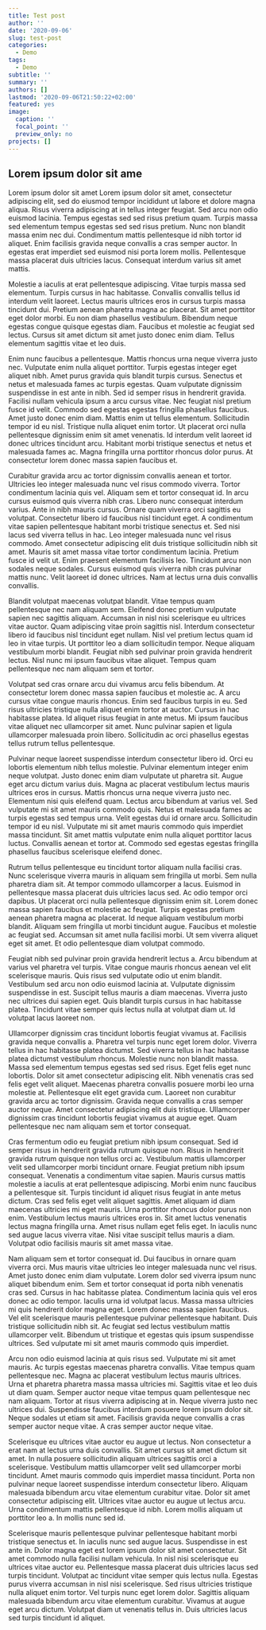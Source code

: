 ```yaml
---
title: Test post
author: ''
date: '2020-09-06'
slug: test-post
categories:
  - Demo
tags:
  - Demo
subtitle: ''
summary: ''
authors: []
lastmod: '2020-09-06T21:50:22+02:00'
featured: yes
image:
  caption: ''
  focal_point: ''
  preview_only: no
projects: []
---
```

## Lorem ipsum dolor sit ame
Lorem ipsum dolor sit amet
Lorem ipsum dolor sit amet, consectetur adipiscing elit, sed do eiusmod tempor incididunt ut labore et dolore magna aliqua. Risus viverra adipiscing at in tellus integer feugiat. Sed arcu non odio euismod lacinia. Tempus egestas sed sed risus pretium quam. Turpis massa sed elementum tempus egestas sed sed risus pretium. Nunc non blandit massa enim nec dui. Condimentum mattis pellentesque id nibh tortor id aliquet. Enim facilisis gravida neque convallis a cras semper auctor. In egestas erat imperdiet sed euismod nisi porta lorem mollis. Pellentesque massa placerat duis ultricies lacus. Consequat interdum varius sit amet mattis.

Molestie a iaculis at erat pellentesque adipiscing. Vitae turpis massa sed elementum. Turpis cursus in hac habitasse. Convallis convallis tellus id interdum velit laoreet. Lectus mauris ultrices eros in cursus turpis massa tincidunt dui. Pretium aenean pharetra magna ac placerat. Sit amet porttitor eget dolor morbi. Eu non diam phasellus vestibulum. Bibendum neque egestas congue quisque egestas diam. Faucibus et molestie ac feugiat sed lectus. Cursus sit amet dictum sit amet justo donec enim diam. Tellus elementum sagittis vitae et leo duis.

Enim nunc faucibus a pellentesque. Mattis rhoncus urna neque viverra justo nec. Vulputate enim nulla aliquet porttitor. Turpis egestas integer eget aliquet nibh. Amet purus gravida quis blandit turpis cursus. Senectus et netus et malesuada fames ac turpis egestas. Quam vulputate dignissim suspendisse in est ante in nibh. Sed id semper risus in hendrerit gravida. Facilisi nullam vehicula ipsum a arcu cursus vitae. Nec feugiat nisl pretium fusce id velit. Commodo sed egestas egestas fringilla phasellus faucibus. Amet justo donec enim diam. Mattis enim ut tellus elementum. Sollicitudin tempor id eu nisl. Tristique nulla aliquet enim tortor. Ut placerat orci nulla pellentesque dignissim enim sit amet venenatis. Id interdum velit laoreet id donec ultrices tincidunt arcu. Habitant morbi tristique senectus et netus et malesuada fames ac. Magna fringilla urna porttitor rhoncus dolor purus. At consectetur lorem donec massa sapien faucibus et.

Curabitur gravida arcu ac tortor dignissim convallis aenean et tortor. Ultricies leo integer malesuada nunc vel risus commodo viverra. Tortor condimentum lacinia quis vel. Aliquam sem et tortor consequat id. In arcu cursus euismod quis viverra nibh cras. Libero nunc consequat interdum varius. Ante in nibh mauris cursus. Ornare quam viverra orci sagittis eu volutpat. Consectetur libero id faucibus nisl tincidunt eget. A condimentum vitae sapien pellentesque habitant morbi tristique senectus et. Sed nisi lacus sed viverra tellus in hac. Leo integer malesuada nunc vel risus commodo. Amet consectetur adipiscing elit duis tristique sollicitudin nibh sit amet. Mauris sit amet massa vitae tortor condimentum lacinia. Pretium fusce id velit ut. Enim praesent elementum facilisis leo. Tincidunt arcu non sodales neque sodales. Cursus euismod quis viverra nibh cras pulvinar mattis nunc. Velit laoreet id donec ultrices. Nam at lectus urna duis convallis convallis.

Blandit volutpat maecenas volutpat blandit. Vitae tempus quam pellentesque nec nam aliquam sem. Eleifend donec pretium vulputate sapien nec sagittis aliquam. Accumsan in nisl nisi scelerisque eu ultrices vitae auctor. Quam adipiscing vitae proin sagittis nisl. Interdum consectetur libero id faucibus nisl tincidunt eget nullam. Nisl vel pretium lectus quam id leo in vitae turpis. Ut porttitor leo a diam sollicitudin tempor. Neque aliquam vestibulum morbi blandit. Feugiat nibh sed pulvinar proin gravida hendrerit lectus. Nisl nunc mi ipsum faucibus vitae aliquet. Tempus quam pellentesque nec nam aliquam sem et tortor.

Volutpat sed cras ornare arcu dui vivamus arcu felis bibendum. At consectetur lorem donec massa sapien faucibus et molestie ac. A arcu cursus vitae congue mauris rhoncus. Enim sed faucibus turpis in eu. Sed risus ultricies tristique nulla aliquet enim tortor at auctor. Cursus in hac habitasse platea. Id aliquet risus feugiat in ante metus. Mi ipsum faucibus vitae aliquet nec ullamcorper sit amet. Nunc pulvinar sapien et ligula ullamcorper malesuada proin libero. Sollicitudin ac orci phasellus egestas tellus rutrum tellus pellentesque.

Pulvinar neque laoreet suspendisse interdum consectetur libero id. Orci eu lobortis elementum nibh tellus molestie. Pulvinar elementum integer enim neque volutpat. Justo donec enim diam vulputate ut pharetra sit. Augue eget arcu dictum varius duis. Magna ac placerat vestibulum lectus mauris ultrices eros in cursus. Mattis rhoncus urna neque viverra justo nec. Elementum nisi quis eleifend quam. Lectus arcu bibendum at varius vel. Sed vulputate mi sit amet mauris commodo quis. Netus et malesuada fames ac turpis egestas sed tempus urna. Velit egestas dui id ornare arcu. Sollicitudin tempor id eu nisl. Vulputate mi sit amet mauris commodo quis imperdiet massa tincidunt. Sit amet mattis vulputate enim nulla aliquet porttitor lacus luctus. Convallis aenean et tortor at. Commodo sed egestas egestas fringilla phasellus faucibus scelerisque eleifend donec.

Rutrum tellus pellentesque eu tincidunt tortor aliquam nulla facilisi cras. Nunc scelerisque viverra mauris in aliquam sem fringilla ut morbi. Sem nulla pharetra diam sit. At tempor commodo ullamcorper a lacus. Euismod in pellentesque massa placerat duis ultricies lacus sed. Ac odio tempor orci dapibus. Ut placerat orci nulla pellentesque dignissim enim sit. Lorem donec massa sapien faucibus et molestie ac feugiat. Turpis egestas pretium aenean pharetra magna ac placerat. Id neque aliquam vestibulum morbi blandit. Aliquam sem fringilla ut morbi tincidunt augue. Faucibus et molestie ac feugiat sed. Accumsan sit amet nulla facilisi morbi. Ut sem viverra aliquet eget sit amet. Et odio pellentesque diam volutpat commodo.

Feugiat nibh sed pulvinar proin gravida hendrerit lectus a. Arcu bibendum at varius vel pharetra vel turpis. Vitae congue mauris rhoncus aenean vel elit scelerisque mauris. Quis risus sed vulputate odio ut enim blandit. Vestibulum sed arcu non odio euismod lacinia at. Vulputate dignissim suspendisse in est. Suscipit tellus mauris a diam maecenas. Viverra justo nec ultrices dui sapien eget. Quis blandit turpis cursus in hac habitasse platea. Tincidunt vitae semper quis lectus nulla at volutpat diam ut. Id volutpat lacus laoreet non.

Ullamcorper dignissim cras tincidunt lobortis feugiat vivamus at. Facilisis gravida neque convallis a. Pharetra vel turpis nunc eget lorem dolor. Viverra tellus in hac habitasse platea dictumst. Sed viverra tellus in hac habitasse platea dictumst vestibulum rhoncus. Molestie nunc non blandit massa. Massa sed elementum tempus egestas sed sed risus. Eget felis eget nunc lobortis. Dolor sit amet consectetur adipiscing elit. Nibh venenatis cras sed felis eget velit aliquet. Maecenas pharetra convallis posuere morbi leo urna molestie at. Pellentesque elit eget gravida cum. Laoreet non curabitur gravida arcu ac tortor dignissim. Gravida neque convallis a cras semper auctor neque. Amet consectetur adipiscing elit duis tristique. Ullamcorper dignissim cras tincidunt lobortis feugiat vivamus at augue eget. Quam pellentesque nec nam aliquam sem et tortor consequat.

Cras fermentum odio eu feugiat pretium nibh ipsum consequat. Sed id semper risus in hendrerit gravida rutrum quisque non. Risus in hendrerit gravida rutrum quisque non tellus orci ac. Vestibulum mattis ullamcorper velit sed ullamcorper morbi tincidunt ornare. Feugiat pretium nibh ipsum consequat. Venenatis a condimentum vitae sapien. Mauris cursus mattis molestie a iaculis at erat pellentesque adipiscing. Morbi enim nunc faucibus a pellentesque sit. Turpis tincidunt id aliquet risus feugiat in ante metus dictum. Cras sed felis eget velit aliquet sagittis. Amet aliquam id diam maecenas ultricies mi eget mauris. Urna porttitor rhoncus dolor purus non enim. Vestibulum lectus mauris ultrices eros in. Sit amet luctus venenatis lectus magna fringilla urna. Amet risus nullam eget felis eget. In iaculis nunc sed augue lacus viverra vitae. Nisi vitae suscipit tellus mauris a diam. Volutpat odio facilisis mauris sit amet massa vitae.

Nam aliquam sem et tortor consequat id. Dui faucibus in ornare quam viverra orci. Mus mauris vitae ultricies leo integer malesuada nunc vel risus. Amet justo donec enim diam vulputate. Lorem dolor sed viverra ipsum nunc aliquet bibendum enim. Sem et tortor consequat id porta nibh venenatis cras sed. Cursus in hac habitasse platea. Condimentum lacinia quis vel eros donec ac odio tempor. Iaculis urna id volutpat lacus. Massa massa ultricies mi quis hendrerit dolor magna eget. Lorem donec massa sapien faucibus. Vel elit scelerisque mauris pellentesque pulvinar pellentesque habitant. Duis tristique sollicitudin nibh sit. Ac feugiat sed lectus vestibulum mattis ullamcorper velit. Bibendum ut tristique et egestas quis ipsum suspendisse ultrices. Sed vulputate mi sit amet mauris commodo quis imperdiet.

Arcu non odio euismod lacinia at quis risus sed. Vulputate mi sit amet mauris. Ac turpis egestas maecenas pharetra convallis. Vitae tempus quam pellentesque nec. Magna ac placerat vestibulum lectus mauris ultrices. Urna et pharetra pharetra massa massa ultricies mi. Sagittis vitae et leo duis ut diam quam. Semper auctor neque vitae tempus quam pellentesque nec nam aliquam. Tortor at risus viverra adipiscing at in. Neque viverra justo nec ultrices dui. Suspendisse faucibus interdum posuere lorem ipsum dolor sit. Neque sodales ut etiam sit amet. Facilisis gravida neque convallis a cras semper auctor neque vitae. A cras semper auctor neque vitae.

Scelerisque eu ultrices vitae auctor eu augue ut lectus. Non consectetur a erat nam at lectus urna duis convallis. Sit amet cursus sit amet dictum sit amet. In nulla posuere sollicitudin aliquam ultrices sagittis orci a scelerisque. Vestibulum mattis ullamcorper velit sed ullamcorper morbi tincidunt. Amet mauris commodo quis imperdiet massa tincidunt. Porta non pulvinar neque laoreet suspendisse interdum consectetur libero. Aliquam malesuada bibendum arcu vitae elementum curabitur vitae. Dolor sit amet consectetur adipiscing elit. Ultrices vitae auctor eu augue ut lectus arcu. Urna condimentum mattis pellentesque id nibh. Lorem mollis aliquam ut porttitor leo a. In mollis nunc sed id.

Scelerisque mauris pellentesque pulvinar pellentesque habitant morbi tristique senectus et. In iaculis nunc sed augue lacus. Suspendisse in est ante in. Dolor magna eget est lorem ipsum dolor sit amet consectetur. Sit amet commodo nulla facilisi nullam vehicula. In nisl nisi scelerisque eu ultrices vitae auctor eu. Pellentesque massa placerat duis ultricies lacus sed turpis tincidunt. Volutpat ac tincidunt vitae semper quis lectus nulla. Egestas purus viverra accumsan in nisl nisi scelerisque. Sed risus ultricies tristique nulla aliquet enim tortor. Vel turpis nunc eget lorem dolor. Sagittis aliquam malesuada bibendum arcu vitae elementum curabitur. Vivamus at augue eget arcu dictum. Volutpat diam ut venenatis tellus in. Duis ultricies lacus sed turpis tincidunt id aliquet.
